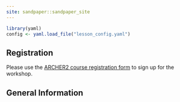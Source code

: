 ```yaml
---
site: sandpaper::sandpaper_site
---
```


```r
library(yaml)
config <- yaml.load_file("lesson_config.yaml")
```

## Registration

Please use the [ARCHER2 course registration form](https://www.archer2.ac.uk/training/register/?course=230626-software-carpentry)</a> to sign up for the workshop.

## General Information

